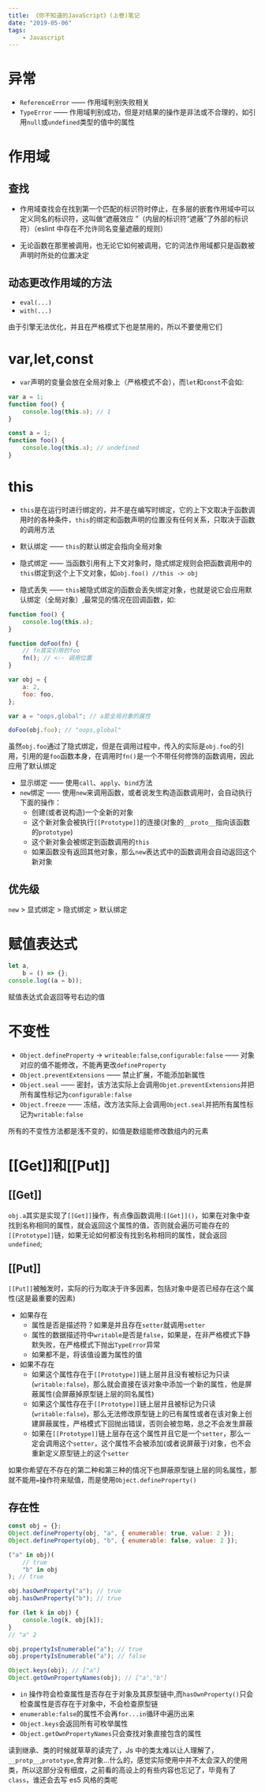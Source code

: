 ```yaml
---
title: 《你不知道的JavaScript》(上卷)笔记
date: "2019-05-06"
tags:
    - Javascript
---
```


# 异常

-   `ReferenceError` —— 作用域判别失败相关
-   `TypeError` —— 作用域判别成功，但是对结果的操作是非法或不合理的，如引用`null`或`undefined`类型的值中的属性

# 作用域

## 查找

-   作用域查找会在找到第一个匹配的标识符时停止，在多层的嵌套作用域中可以定义同名的标识符，这叫做“遮蔽效应 ”（内层的标识符“遮蔽”了外部的标识符）（eslint 中存在不允许同名变量遮蔽的规则）

-   无论函数在那里被调用，也无论它如何被调用，它的词法作用域都只是函数被声明时所处的位置决定

## 动态更改作用域的方法

-   `eval(...)`
-   `with(...)`

由于引擎无法优化，并且在严格模式下也是禁用的，所以不要使用它们

# var,let,const

-   `var`声明的变量会放在全局对象上（严格模式不会），而`let`和`const`不会如:

```javascript
var a = 1;
function foo() {
    console.log(this.a); // 1
}

const a = 1;
function foo() {
    console.log(this.a); // undefined
}
```

# this

-   `this`是在运行时进行绑定的，并不是在编写时绑定，它的上下文取决于函数调用时的各种条件，`this`的绑定和函数声明的位置没有任何关系，只取决于函数的调用方法

-   默认绑定 —— `this`的默认绑定会指向全局对象
-   隐式绑定 —— 当函数引用有上下文对象时，隐式绑定规则会把函数调用中的`this`绑定到这个上下文对象，如`obj.foo() //this -> obj`
-   隐式丢失 —— `this`被隐式绑定的函数会丢失绑定对象，也就是说它会应用默认绑定（全局对象）,最常见的情况在回调函数，如:

```javascript
function foo() {
    console.log(this.a);
}

function doFoo(fn) {
    // fn其实引用的foo
    fn(); // <-- 调用位置
}

var obj = {
    a: 2,
    foo: foo,
};

var a = "oops,global"; // a是全局对象的属性

doFoo(obj.foo); // "oops,global"
```

虽然`obj.foo`通过了隐式绑定，但是在调用过程中，传入的实际是`obj.foo`的引用，引用的是`foo`函数本身，在调用时`fn()`是一个不带任何修饰的函数调用，因此应用了默认绑定

-   显示绑定 —— 使用`call`、`apply`、`bind`方法
-   `new`绑定 —— 使用`new`来调用函数，或者说发生构造函数调用时，会自动执行下面的操作：
    -   创建(或者说构造)一个全新的对象
    -   这个新对象会被执行`[[Prototype]]`的连接(对象的`__proto__`指向该函数的`prototype`)
    -   这个新对象会被绑定到函数调用的`this`
    -   如果函数没有返回其他对象，那么`new`表达式中的函数调用会自动返回这个新对象

## 优先级

`new` > 显式绑定 > 隐式绑定 > 默认绑定

# 赋值表达式

```javascript
let a,
    b = () => {};
console.log((a = b));
```

赋值表达式会返回等号右边的值

# 不变性

-   `Object.defineProperty` -> `writeable:false`,`configurable:false` —— 对象对应的值不能修改，不能再更改`defineProperty`
-   `Object.preventExtensions` —— 禁止扩展，不能添加新属性
-   `Object.seal` —— 密封，该方法实际上会调用`Objet.preventExtensions`并把所有属性标记为`configurable:false`
-   `Object.freeze` —— 冻结，改方法实际上会调用`Object.seal`并把所有属性标记为`writable:false`

所有的不变性方法都是浅不变的，如值是数组能修改数组内的元素

# [[Get]]和[[Put]]

## [[Get]]

`obj.a`其实是实现了`[[Get]]`操作，有点像函数调用:`[[Get]]()`，如果在对象中查找到名称相同的属性，就会返回这个属性的值，否则就会遍历可能存在的`[[Prototype]]`链，如果无论如何都没有找到名称相同的属性，就会返回`undefined`;

## [[Put]]

`[[Put]]`被触发时，实际的行为取决于许多因素，包括对象中是否已经存在这个属性(这是最重要的因素)

-   如果存在
    -   属性是否是描述符？如果是并且存在`setter`就调用`setter`
    -   属性的数据描述符中`writable`是否是`false`，如果是，在非严格模式下静默失败，在严格模式下抛出`TypeError`异常
    -   如果都不是，将该值设置为属性的值
-   如果不存在
    -   如果这个属性存在于`[[Prototype]]`链上层并且没有被标记为只读(`writable:false`)，那么就会直接在该对象中添加一个新的属性，他是屏蔽属性(会屏蔽掉原型链上层的同名属性)
    -   如果这个属性存在于`[[Prototype]]`链上层并且被标记为只读(`writable:false`)，那么无法修改原型链上的已有属性或者在该对象上创建屏蔽属性，严格模式下回抛出错误，否则会被忽略，总之不会发生屏蔽
    -   如果在`[[Prototype]]`链上层存在这个属性并且它是一个`setter`，那么一定会调用这个`setter`，这个属性不会被添加(或者说屏蔽于)对象，也不会重新定义原型链上的这个`setter`

如果你希望在不存在的第二种和第三种的情况下也屏蔽原型链上层的同名属性，那就不能用`=`操作符来赋值，而是使用`Object.defineProperty()`

## 存在性

```javascript
const obj = {};
Object.defineProperty(obj, "a", { enumerable: true, value: 2 });
Object.defineProperty(obj, "b", { enumerable: false, value: 2 });

("a" in obj)(
    // true
    "b" in obj
); // true

obj.hasOwnProperty("a"); // true
obj.hasOwnProperty("b"); // true

for (let k in obj) {
    console.log(k, obj[k]);
}
// "a" 2

obj.propertyIsEnumerable("a"); // true
obj.propertyIsEnumerable("a"); // false

Object.keys(obj); // ["a"]
Object.getOwnPropertyNames(obj); // ["a","b"]
```

-   `in` 操作符会检查属性是否存在于对象及其原型链中,而`hasOwnProperty()`只会检查属性是否存在于对象中，不会检查原型链
-   `enumerable:false`的属性不会再`for...in`循环中遍历出来
-   `Object.keys`会返回所有可枚举属性
-   `Object.getOwnPropertyNames`只会查找对象直接包含的属性

读到继承、类的时候就草草的读完了，Js 中的类太难以让人理解了，`__protp__`,`prototype`,舍弃对象...什么的，感觉实际使用中并不太会深入的使用类，所以这部分没有细度，之前看的高设上的有些内容也忘记了，毕竟有了`class`，谁还会去写 es5 风格的类呢
